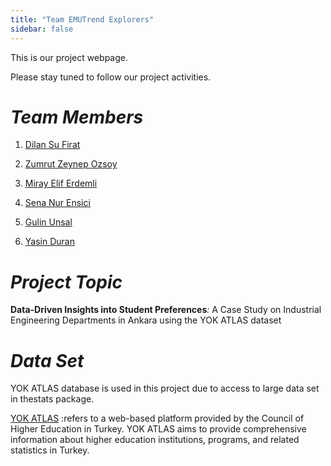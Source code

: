 ```yaml
---
title: "Team EMUTrend Explorers"
sidebar: false 
---
```


This is our project webpage.

Please stay tuned to follow our project activities.

# *Team Members*

1.  [Dilan Su Firat](https://emu-hacettepe-analytics.github.io/emu430-fall2023-sufirat/)

2.  [Zumrut Zeynep Ozsoy](https://emu-hacettepe-analytics.github.io/emu430-fall2023-zzeynepo/)

3.  [Miray Elif Erdemli](https://emu-hacettepe-analytics.github.io/emu430-fall2023-MirayElifErdemli/)

4.  [Sena Nur Ensici](https://emu-hacettepe-analytics.github.io/emu430-fall2023-ensici/)

5.  [Gulin Unsal](https://emu-hacettepe-analytics.github.io/emu430-fall2023-gulinunsal/)

6.  [Yasin Duran](https://emu-hacettepe-analytics.github.io/emu430-fall2023-Yasinduran2200469822/)

# *Project Topic*

**Data-Driven Insights into Student Preferences***:* A Case Study on Industrial Engineering Departments in Ankara using the YOK ATLAS dataset

# *Data Set*

YOK ATLAS database is used in this project due to access to large data set in thestats package.

[YOK ATLAS](https://yokatlas.yok.gov.tr/) :refers to a web-based platform provided by the Council of Higher Education in Turkey. YOK ATLAS aims to provide comprehensive information about higher education institutions, programs, and related statistics in Turkey.
